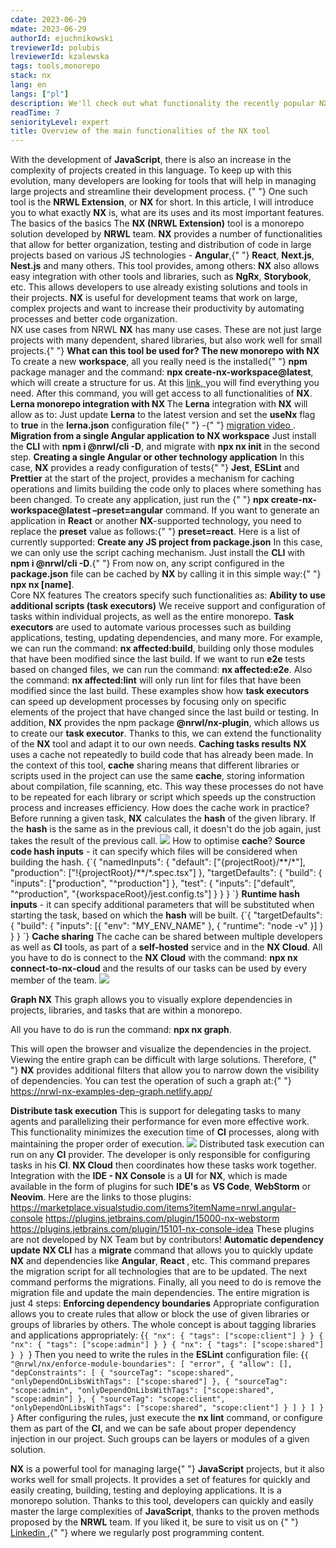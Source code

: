 ```yaml
---
cdate: 2023-06-29
mdate: 2023-06-29
authorId: ejuchnikowski
treviewerId: polubis
lreviewerId: kzalewska
tags: tools,monorepo
stack: nx
lang: en
langs: ["pl"]
description: We'll check out what functionality the recently popular NX tool from the NRWL team offers.
readTime: 7
seniorityLevel: expert
title: Overview of the main functionalities of the NX tool
---
```


<Prelude >
  <M>
With the development of <B>JavaScript</B>, there is also an increase in the complexity of projects created in this language. To keep up with this evolution, many developers are looking for tools that will help in managing large projects and streamline their development process.
</M>
  <M>
    {" "}
One such tool is the <B>NRWL Extension</B>, or <B>NX</B> for short. In this article, I will introduce you to what exactly <B>NX</B> is, what are its uses and its most important features.
</M>
</Prelude>

<Section>
  <XL>The basics of the basics</XL>
  <M>
    The <B>NX (NRWL Extension)</B> tool is a monorepo solution developed by <B>NRWL</B> team. <B>NX</B> provides a number of functionalities that allow for better organization, testing and distribution of code in large projects based on various JS technologies - <B>Angular</B>,{" "} <B>React</B>, <B>Next.js</B>, <B>Nest.js</B> and many others. 
    </M>
    <M>
    This tool provides, among others:
  </M>
  
  <List items="Automation of development processes (creation of components and boilerplate), Support for creating monolithic and microservice architectures, Support for unit testing tools and e2e (Jest and Cypress), Support for tools for automating building and distribution processes (Bazel and Nx Cloud), Support for code analysis and organization tools (ESLint and Prettier), Support for dependency management tools (npm and yarn)" />
  <M>
     <B>NX</B> also allows easy integration with other tools and
      libraries, such as <B>NgRx</B>, <B>Storybook</B>, etc. 
    This 
      allows developers to use already existing solutions and tools in their projects.
  </M>
  <M>
    <B>NX</B> is useful for development teams that 
    work on 
    large, complex projects and want to increase their 
    productivity by automating processes and better code organization.
  </M>
</Section>

<Section>
  <XL>NX use cases from NRWL</XL>
  <M>
    <B>NX</B> has many use cases. These are not just large projects with many dependent, shared libraries, but also work well for small projects.{" "}
  </M>
  <M>
    <B>What can this tool be used for?</B>
  </M>
  <List items="Creating a monorepo NX, Lerna monorepo integration with NX, Migration from a single Angular application to the NX workspace, Creating a single Angular application or in another technology, Create any JS project from package.json " />
  <M>
    <B>The new monorepo with NX </B>
  </M>
  <M>
    To create a new <B>workspace</B>, all you really need is 
    the installed{" "} 
    <B>npm</B> package manager and the command:  <B> npx create-nx-workspace@latest</B>, which will create a structure for us. At 
    this <A
      outside
      href="https://nx.dev/packages/nx/documents/create-nx-workspace"
    >
    link, 
    </A> you will find everything you need. After this command, you will get access to all functionalities of <B>NX</B>.
  </M>
  <M>
    <B>Lerna monorepo integration with NX </B>
  </M>
  <M>
    The <B>Lerna</B> integration with <B>NX</B> will allow as to:
  </M>
  <List items="Concurrent execution of tasks, Caching of operations, Distribution of tasks, Limitation of code building" />
  <M>
    Just update <B>Lerna</B> to the latest version and set 
    the <B>useNx</B> flag to <B>true</B> in the  <B>lerna.json</B> configuration file{" "}
    -{" "}
     <A href="https://www.youtube.com/watch?v=Edv7ZeI8Bwc" outside> 
    migration video
     </A>
     .
  </M>
  <M>
    <B>Migration from a single Angular application to NX workspace</B>
  </M>
  <M>
    Just install the <B>CLI</B> with <B>npm i @nrwl/cli -D</B>, and
     migrate with <B>npx nx init</B> in the second step.
  </M>
  <M>
    <B>Creating a single Angular or other technology application</B>
  </M>
  <M>
    In this case, <B>NX</B> provides a ready configuration of tests{" "} <B>Jest</B>, <B>ESLint</B> and <B>Prettier</B> at the start of the project, provides a mechanism for caching 
    operations and limits building the code only to places 
    where something has been changed.
  </M>
  <M>
    To create any application, just run the {" "}
    <B> npx create-nx-workspace@latest –preset=angular</B> command. If 
    you want to 
    generate an application in <B>React</B> or another <B>NX</B>-supported technology, you need to replace the <B>preset</B> value as follows:{" "}
    <B>preset=react</B>.
  </M>
  <M>Here is a list of currently supported: </M>
  <List items="TypeScript,Web-components,Angular,React,React-native,Next, Nest,Express" />
  <M>
    <B>Create any JS project from package.json</B>
  </M>
  <M>  
    In this case, we can only use the script caching mechanism. Just install the <B>CLI</B> with <B>npm i @nrwl/cli -D</B>.{" "}
  </M>
  <M>
    From now on, any script configured in the <B>package.json</B> file can be cached by <B>NX</B> by calling it in this simple way:{" "}
    <B>npx nx [name]</B>.
  </M>
</Section>

<Section>
<XL>Core NX features</XL>
<M>The creators specify such functionalities as:</M>
<List items="The ability to use additional scripts (task executors), Caching tasks results, Cache sharing, NX graph, Resource sharing during tasks (distribute task execution), Automatic update of dependencies, Enforcement of dependency boundaries " />
<M><B>Ability to use additional scripts (task executors)</B></M>
<M>We receive support and configuration of tasks within individual projects, as well as the entire monorepo. <B>Task executors</B> are used to automate various processes such as building applications, testing, updating dependencies, and many more.
</M>
<M>For example, we can run the command:  <B>nx affected:build</B>, building only those modules that have been modified since the last build.</M>
<M>If we want to run <B>e2e</B> tests based on changed files, we can run the command: <B>nx affected:e2e</B>.</M>
<M>Also the command: <B>nx affected:lint</B> will only run lint for files that have been modified since the last build.</M>
<M>These examples show how <B>task executors</B> can speed up development processes by focusing only on specific elements of the project that have changed since the last build or testing.</M>
<M>In addition, <B>NX</B> provides the npm package <B>@nrwl/nx-plugin</B>, which allows us to create our <B>task executor</B>. Thanks to this, we can extend the functionality of the <B>NX</B> tool and adapt it to our own needs.</M>
<M><B>Caching tasks results</B></M>
<M><B>NX</B> uses a cache not repeatedly to build code that has already been made. In the context of this tool, <B>cache</B> sharing means that different libraries or scripts used in the project can use the same <B>cache</B>, storing information about compilation, file scanning, etc. This way these processes do not have to be repeated for each library or script which speeds up the construction process and increases efficiency.</M>
<M>How does the cache work in practice? Before running a given task, <B>NX</B> calculates the <B>hash</B> of the given library. If the <B>hash</B> is the same as in the previous call, it doesn't do the job again, just takes the result of the previous call.</M>
<Img border src="https://nx.dev/documentation/shared/images/caching/nx-hashing.svg" />
<M>How to optimise <B>cache</B>?</M>
<M><B>Source code hash inputs</B> - it can specify which files will be considered when building the hash.</M>
<Snippet>
{`{
  "namedInputs": {
    "default": ["{projectRoot}/**/*"],
    "production": ["!{projectRoot}/**/*.spec.tsx"]
  },
  "targetDefaults": {
    "build": {
      "inputs": ["production", "^production"]
    },
    "test": {
      "inputs": ["default", "^production", "{workspaceRoot}/jest.config.ts"]
    }
  }
}
`}</Snippet>
<M><B>Runtime hash inputs</B> - it can specify additional parameters that will be substituted when starting the task, based on which the <B>hash</B> will be built.</M>
<Snippet>
{`{
  "targetDefaults": {
    "build": {
      "inputs": [{ "env": "MY_ENV_NAME" }, { "runtime": "node -v" }]
    }
  }
}
`}</Snippet>
<M><B>Cache sharing</B></M>
<M>The cache can be shared between multiple developers as well as <B>CI</B> tools, as part of a <B>self-hosted</B> service and in the <B>NX Cloud</B>.
</M>
<M>All you have to do is connect to the <B>NX Cloud</B> with the command: <B>npx nx connect-to-nx-cloud</B> and the results of our tasks can be used by every member of the team.
</M>
<Img border src="https://nx.dev/documentation/shared/images/dte/distributed-caching.svg" />

<M><B>Graph NX</B></M>
<M>This graph allows you to visually explore dependencies in projects, libraries, and tasks that are within a monorepo.

All you have to do is run the command: <B>npx nx graph</B>.
</M>

<M>
  This will open the browser and visualize the dependencies in the project. Viewing the entire graph can be difficult with large solutions. Therefore, {" "}
  <B>NX</B> provides additional filters that allow you to narrow down the visibility of dependencies. You can test the operation of such a graph at:{" "}
  <A href="https://nrwl-nx-examples-dep-graph.netlify.app/" outside>
    https://nrwl-nx-examples-dep-graph.netlify.app/
  </A>
</M>

<M><B>Distribute task execution</B></M>
<M>This is support for delegating tasks to many agents and parallelizing their performance for even more effective work. This functionality minimizes the execution time of <B>CI</B> processes, along with maintaining the proper order of execution.</M>
<Img src="https://nx.dev/documentation/shared/images/dte/binning.svg" border />
<M>Distributed task execution can run on any <B>CI</B> provider. The developer is only responsible for configuring tasks in his <B>CI</B>.<B> NX Cloud</B> then coordinates how these tasks work together.</M>
<M>Integration with the <B>IDE - NX Console</B> is a <B>UI</B> for <B>NX</B>, which is made available in the form of plugins for such <B>IDE's</B> as <B>VS Code</B>, <B>WebStorm</B> or <B>Neovim</B>.
</M>
<M>Here are the links to those plugins: </M>
<Hint hasBg><A outside href="https://marketplace.visualstudio.com/items?itemName=nrwl.angular-console">https://marketplace.visualstudio.com/items?itemName=nrwl.angular-console</A></Hint>
<Hint hasBg><A outside href="https://plugins.jetbrains.com/plugin/15000-nx-webstorm">https://plugins.jetbrains.com/plugin/15000-nx-webstorm</A></Hint>
<Hint hasBg><A outside href="https://plugins.jetbrains.com/plugin/15101-nx-console-idea">https://plugins.jetbrains.com/plugin/15101-nx-console-idea</A></Hint>
<M>These plugins are not developed by NX Team but by contributors!</M>
<M><B>Automatic dependency update</B></M>
<M><B>NX CLI</B> has a <B>migrate</B> command that allows you to quickly update <B>NX</B> and dependencies like <B>Angular</B>, <B>React </B>, etc.</M>
<M>This command prepares the migration script for all technologies that are to be updated. The next command performs the migrations. Finally, all you need to do is remove the migration file and update the main dependencies.</M>
<M>The entire migration is just 4 steps:</M>
<List items="Command: nx migrate latest, Command: nx migrate –run-migrations, Deleting the migrations.json file, Command: npm install" />
<M><B>Enforcing dependency boundaries</B></M>
<M>Appropriate configuration allows you to create rules that allow or block the use of given libraries or groups of libraries by others.</M>
<M>The whole concept is about tagging libraries and applications appropriately:
</M>
<Snippet>{`{
  "nx": {
    "tags": ["scope:client"]
  }
}
{
  "nx": {
    "tags": ["scope:admin"]
  }
}
{
  "nx": {
    "tags": ["scope:shared"]
  }
}
`}</Snippet>
<M>Then you need to write the rules in the <B>ESLint</B> configuration file:
</M>
<Snippet>{`{
  "@nrwl/nx/enforce-module-boundaries": [
    "error",
    {
      "allow": [],
      "depConstraints": [
        {
          "sourceTag": "scope:shared",
          "onlyDependOnLibsWithTags": ["scope:shared"]
        },
        {
          "sourceTag": "scope:admin",
          "onlyDependOnLibsWithTags": ["scope:shared", "scope:admin"]
        },
        {
          "sourceTag": "scope:client",
          "onlyDependOnLibsWithTags": ["scope:shared", "scope:client"]
        }
      ]
    }
  ]
}
`}</Snippet>
<M>After configuring the rules, just execute the <B>nx lint</B> command, or configure them as part of the <B>CI</B>, and we can be safe about proper dependency injection in our project.</M>
<Hint hasBg>Such groups can be layers or modules of a given solution.</Hint>
</Section>

<Summary>
  <M>
  <B>NX</B> is a powerful tool for managing large{" "}
    <B>JavaScript</B> projects, but it also works well for small projects. It provides a set of features for quickly and easily creating, building, testing and deploying applications. It is a monorepo solution. Thanks to this tool, developers can quickly and easily master the large complexities of <B>JavaScript</B>, thanks to the proven methods proposed by the <B>NRWL</B> team.</M>
 <M>If you liked it, be sure to visit us on {" "}
    <A href="https://www.linkedin.com/in/emil-juchnikowski-25b251bb/" outside>
      Linkedin
    </A>,{" "}
where we regularly post programming content.
  </M>
</Summary>

